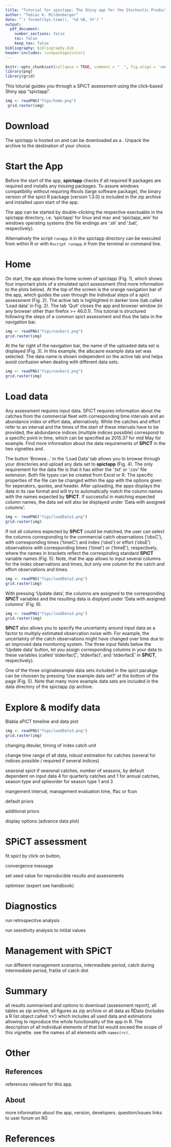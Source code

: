 ```yaml
---
title: "Tutorial for spictapp: The Shiny app for the Stochastic Production model in Continuous Time (SPiCT)"
author: "Tobias K. Mildenberger"
date: "`r format(Sys.time(), '%d %B, %Y')`"
output:
  pdf_document:
    number_sections: false
    toc: false
    keep_tex: false
bibliography: bibliography.bib
header-includes: \usepackage{color}
---
```


```r
knitr::opts_chunk$set(collapse = TRUE, comment = "  ", fig.align = 'center', cache=FALSE)
library(png)
library(grid)
```
\vspace*{2cm}

This toturial guides you through a SPiCT assessment using the click-based Shiny
app "spictapp".

```r
img <- readPNG("figs/home.png")
 grid.raster(img)
```

\vspace*{1cm}

# Download

The spictapp is hosted on [\underline{GitHub}](https://github.com/tokami/apps/)
and can be downloaded as a [\underline{zip
archive}](https://github.com/tokami/apps/archive/master.zip). Unpack the archive
to the destination of your choice.

\vspace*{1cm}

# Start the App

Before the start of the app, **spictapp** checks if all required R packages are
required and installs any missing packages. To assure windows compatibility
without requiring Rtools (large software package), the binary version of the
spict R package (version 1.3.0) is included in the zip archive and installed
upon start of the app.

The app can be started by double-clicking the respective exectuable in the
spictapp directory, i.e. 'spictapp' for linux and mac and 'spictapp_win' for
windows operating systems (the file endings are '.sh' and '.bat', respectively).

Alternatively the script `runapp.R` in the spictapp directory can be executed
from within R or with `Rscript runapp.R` from the terminal or command line.

\vspace*{1cm}

# Home

On start, the app shows the home screen of spictapp (Fig. 1), which shows four
important plots of a simulated spict assessment (find more information to the
plots below). At the top of the screen is the orange navigation bar of the app,
which guides the user through the indivdual steps of a spict assessment (Fig.
2). The active tab is highlighted in darker tone (tab called 'Load data' in Fig.
2). The tab 'Quit' closes the app and browser window (in any browser other than
firefox >= 46.0.1). This tutorial is structured following the steps of a common
spict assessment and thus the tabs in the navigation bar.

```r
img <- readPNG("figs/navbar1.png")
grid.raster(img)
```

At the far right of the navigation bar, the name of the uploaded data set is
displayed (Fig. 3). In this example, the albcaore example data set was selected.
The data name is shown independent on the active tab and helps avoid confusion
when dealing with different data sets.

```r
img <- readPNG("figs/navbar2.png")
grid.raster(img)
```

\vspace*{1cm}

# Load data

Any assessment requires input data. SPiCT requires information about the catches
from the commercial fleet with corresponding time intervals and an abundance
index or effort data, alternatively. While the catches and effort refer to an
interval and the times of the start of these intervals have to be provided, the
abdundance indices (multiple indices possible) correspond to a specific point
in time, which can be specified as 2015.37 for mid May for example. Find more
information about the data requirements of **SPiCT** in the two vignettes
[\underline{SPiCT Guidelines}](../apps/www/spict_guidelines.pdf)
and [\underline{SPiCT Handbook}](../apps/www/spict_handbook.pdf).

The button 'Browse...' in the 'Load Data' tab allows you to browse through your
directories and upload any data set to **spictapp** (Fig. 4). The only
requirement for the data file is that it has either the '.txt' or '.csv' file
extension. Both file types can be created from Excel or R. The specific
properties of the file can be changed within the app with the options given for
seperators, quotes, and header. After uploading, the apps displays the data in
its raw format and will try to automatically match the column names with the
names expected by **SPiCT**. If successful in matching expected column names,
the data set will also be displayed under 'Data with assigned columns'.

```r
img <- readPNG("figs/loadData1.png")
grid.raster(img)
```

If not all columns expected by **SPiCT** could be matched, the user can select
the columns corresponding to the commercial catch observations ('obsC'), with
corresponding times ('timeC') and index ('obsI') or effort ('obsE') observations
with corresponding times ('timeI') or ('timeE'), respectively, where the names
in brackets reflect the correspinding  standard **SPiCT** variable names (Fig.
5). Note, that the app allows to input several columns for the index
observations and times, but only one column for the catch and effort
observations and times.

```r
img <- readPNG("figs/loadData2.png")
grid.raster(img)
```

With pressing 'Update data', the columns are assigned to
the corresponding **SPiCT** variables and the resulting data is displyed under
'Data with assigned columns' (Fig. 6).

```r
img <- readPNG("figs/loadData3.png")
grid.raster(img)
```

**SPiCT** also allows you to specify the uncertainty around input data as a
factor to multiply estimated observation noise with. For example, the
uncertainty of the catch observations might have changed over time due to an
improved data monitoring system. The three input fields below the 'Update data'
button, let you assign corresponding columns in your data to these variables
(called 'stdevfacC', 'stdevfacI', and 'stdevfacE' in **SPiCT**, respectively).

One of the three originalexample data sets included in the spict pacakge can be
choosen by pressing 'Use example data set?' at the bottom of the page (Fig. 5).
Note that many more example data sets are included in the data directory of the
spictapp zip archive.

\vspace*{1cm}

# Explore & modify data

Blabla sPiCT timeline and data plot

```r
img <- readPNG("figs/loadData3.png")
grid.raster(img)
```
changing dteuler, timing of index catch unit

change time range of all data, robust estimation for catches (several for
indices possible / required if several indices)

seaosnal spict if seaosnal catches, number of seasons, by default dependent on
input data 4 for quarterly catches and 1 for annual catches, season type and
splieorder for season type 1 and 3

mangement interval, management evaluation time, ffac or fcon

default priors

additional priors

display options (advance data plot)

\vspace*{1cm}

# SPiCT assessment

fit spict by click on button,

convergence message

set seed value for reproducible results and assessments

optimiser (expert see handbook)

\vspace*{1cm}

# Diagnostics

run retrospecitve analysis

run sesnitivity analysis to intital values

\vspace*{1cm}

# Management with SPiCT

run different management scenarios, intermediate period, catch during
intermediate period, fratile of catch dist

\vspace*{1cm}

# Summary

all results summarised and options to download (assessment report), all tables
as zip archive, all figures as zip archive or all data as RData (includes a R
list object called 'rv') which includes all used data and estimations allowing
to reproduce the whole functionality of the app in R. The description of all
individual elements of that list would exceed the scope of this vignette. see
the names of all elements with `names(rv)`.

\vspace*{1cm}

# Other

## References

references relevant for this app.

## About

more information about the app, version, developers. question/issues links to
user forum on RG

# References
